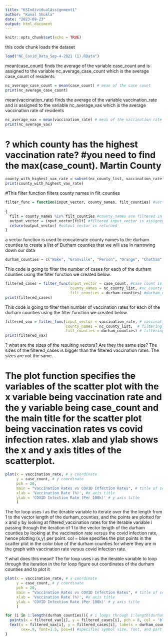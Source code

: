 ```yaml
---
title: "KSIndividualAssignment1"
author: "Kunal Shukla"
date: "2023-09-23"
output: html_document
---
```


```r
knitr::opts_chunk$set(echo = TRUE)
```
this code chunk loads the dataset
```r
load("NC_Covid_Data_Sep-4-2021 (1).RData")
```
mean(case_count) finds the average of the variable case_count and is assigned to the variable nc_average_case_count which is the average case_count of residents
```r
nc_average_case_count = mean(case_count) # mean of the case count
print(nc_average_case_count)
```
mean(vaccination_rate) finds the average of the variable vaccination_rate and is assigned to the variable nc_average_vax which is the average vaccination rate of residents
```r
nc_average_vax = mean(vaccination_rate) # mean of the vaccination rate
print(nc_average_vax)
```


# ? which county has the highest vaccination rate? #you need to find the max(case_count). Martin County
```r
county_with_highest_vax_rate = subset(nc_county_list, vaccination_rate == max(vaccination_rate))
print(county_with_highest_vax_rate)
```

#This filter function filters county names in filt_counties
```r
filter_func = function(input_vector, county_names, filt_counties) #vector that inputs input_vector, county_names, filt_counties
  
{
  filt = county_names %in% filt_counties #county_names are filtered in filt_counties
  output_vector = input_vector[filt] #filtered input_vector is assigned to output_vector
  return(output_vector) #output vector is returned
}

```
a vector function is used to concatenate county names to the durham counties to create a list of Durham counties that we will use in narrowing down our data
```r
durham_counties = c("Wake", "Granville", "Person", "Orange", "Chatham", "Durham") # durham counties are specified in this vector c for durham_counties, the variable
```

This code is going to filter the number of cases for each of the durham counties using the filter function we created below.
```r
filtered_cases = filter_func(input_vector = case_count, #case count is assigned to input_vector in the filter_function vector for filtered cases
                             county_names = nc_county_list, #nc_county_list is assigned to county_names
                             filt_counties = durham_counties) #durham_counties is assigned to filt_counties
print(filtered_cases)
```

This code is going to filter then number of vaccination rates for each of the durham counties using the filter function we created below. 
```r
filtered_vax = filter_func(input_vector = vaccination_rate, # vaccination rate is assigned to input vector to filter for vaccination rate
                           county_names = nc_county_list,  # filtering for nc_county_list by assigning it to county_names
                           filt_counties = durham_counties) # filtering by vaccination rate by nc_county_list by durham_counties by assigning it to filt_counties
print(filtered_vax)
```
 ? what are the sizes of the resulting vectors? Are they the same size? 
The sizes of the filtered_cases is bigger than the filtered vaccination rates. The sizes are not the same.

# The plot function specifies the variables of the scatter plot with the x variable being vaccination rate and the y variable being case_count and the main title for the scatter plot being vaccination rates vs covid infection rates. xlab and ylab shows the x and y axis titles of the scatterplot.
```r
plot(x = vaccination_rate, # x coordinate
     y = case_count, # y coordinate
     pch = 20,
     main = "Vaccination Rates vs COVID Infection Rates", # title of scatterplot
     xlab = 'Vaccination Rate (%)', #x axis title
     ylab = 'COVID Infection Rate (Per 100k)' # y axis title
     )


```
The for loop uses i as the iterable variable to iterate over the the length from 1 to the vector length of the durham_counties, and the points are plotted for x and y by looking at filtered_vaccination rates for the iterable variable i passing through the iteration of 1 to the vector length of the durham counties by looking at the vaccination rate versus the covid infection rate, hence plotting (x,y) per point. col = blue specifies the plot points in the scatter plot in the color blue of the durham counties for where they are in the graph with vaccination rate versus covid infection rate.

 ? what does this mean? The for loop uses i as the iterable variable to loop through the iteration in the for loop figure out coordinates of the durham counties and to plot it
```r

plot(x = vaccination_rate, # x coordinate
     y = case_count, # y coordinate
     pch = 20,
     main = "Vaccination Rates vs COVID Infection Rates", # title of scatterplot
     xlab = 'Vaccination Rate (%)', #x axis title
     ylab = 'COVID Infection Rate (Per 100k)' # y axis title
     )

for (i in 1:length(durham_counties)){ # i loops through 1:length(durham_counties)
  points(x = filtered_vax[i], y = filtered_cases[i], pch = 8, col = 'blue') #x and y coordinates are specified for filtered_vax and filtered_cases, and blue color
  text(x = filtered_vax[i], y = filtered_cases[i], labels = durham_counties[i], # specifies text with text function
       cex=.9, font=1.5, pos=4) #specifies symbol size, font, and part of speech
}

```




